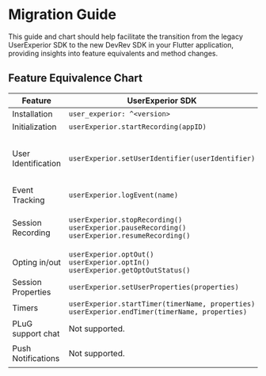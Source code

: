 # Migration Guide

This guide and chart should help facilitate the transition from the legacy UserExperior SDK to the new DevRev SDK in your Flutter application, providing insights into feature equivalents and method changes.

## Feature Equivalence Chart

| Feature | UserExperior SDK | DevRev SDK |
|-|-|-|
| Installation | `user_experior: ^<version>` | `devrev_sdk_flutter: ^<version>` |
| Initialization | `userExperior.startRecording(appID)` | `DevRev.configure(appID)` |
| User Identification | `userExperior.setUserIdentifier(userIdentifier)` | `DevRev.identifyAnonymousUser(userID)`<br>`DevRev.identifyUnverifiedUser(userID, organizationID)`<br>`DevRev.identifyVerifiedUser(userID, sessionToken)`<br>`DevRev.logout(deviceID)` |
| Event Tracking | `userExperior.logEvent(name)` | `DevRev.trackEvent(name, properties)` |
| Session Recording | `userExperior.stopRecording()`<br>`userExperior.pauseRecording()`<br>`userExperior.resumeRecording()` | `DevRev.startRecording()`<br>`DevRev.stopRecording()`<br>`DevRev.pauseRecording()`<br>`DevRev.resumeRecording()`<br>`DevRev.processAllOnDemandSessions()` |
| Opting in/out | `userExperior.optOut()`<br>`userExperior.optIn()`<br>`userExperior.getOptOutStatus()` | `DevRev.stopAllMonitoring()`<br>`DevRev.resumeAllMonitoring()` |
| Session Properties | `userExperior.setUserProperties(properties)` | `DevRev.addSessionProperties(properties)`<br>`DevRev.clearSessionProperties()` |
| Timers | `userExperior.startTimer(timerName, properties)`<br>`userExperior.endTimer(timerName, properties)` | `DevRev.startTimer(name, properties)`<br>`DevRev.endTimer(name, properties)` |
| PLuG support chat | Not supported. | `DevRev.showSupport()`<br> `DevRev.createSupportConversation()` |
| Push Notifications | Not supported. | `DevRev.registerDeviceToken(deviceID, deviceToken)`<br>`DevRev.unregisterDevice(deviceID)` |
